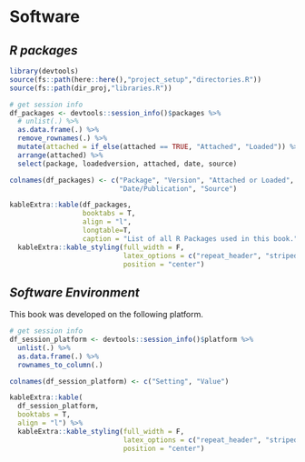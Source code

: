 # Software {#sec-software}


## *R packages*

\renewcommand{\arraystretch}{0.8} <!-- decrease line spacing for the table -->
```r
library(devtools)
source(fs::path(here::here(),"project_setup","directories.R"))
source(fs::path(dir_proj,"libraries.R"))

# get session info
df_packages <- devtools::session_info()$packages %>% 
  # unlist(.) %>% 
  as.data.frame(.) %>% 
  remove_rownames(.) %>% 
  mutate(attached = if_else(attached == TRUE, "Attached", "Loaded")) %>%
  arrange(attached) %>% 
  select(package, loadedversion, attached, date, source)

colnames(df_packages) <- c("Package", "Version", "Attached or Loaded",
                           "Date/Publication", "Source")

kableExtra::kable(df_packages, 
                  booktabs = T, 
                  align = "l", 
                  longtable=T, 
                  caption = "List of all R Packages used in this book.") %>% 
  kableExtra::kable_styling(full_width = F,
                            latex_options = c("repeat_header", "striped"), 
                            position = "center")


```
\renewcommand{\arraystretch}{1} <!-- reset row height/line spacing -->

## *Software Environment* 

This book was developed on the following platform. 

\renewcommand{\arraystretch}{0.8} <!-- decrease line spacing for the table -->
```r

# get session info
df_session_platform <- devtools::session_info()$platform %>% 
  unlist(.) %>% 
  as.data.frame(.) %>% 
  rownames_to_column(.)

colnames(df_session_platform) <- c("Setting", "Value")

kableExtra::kable(
  df_session_platform, 
  booktabs = T, 
  align = "l") %>% 
  kableExtra::kable_styling(full_width = F,
                            latex_options = c("repeat_header", "striped"), 
                            position = "center")
```
\renewcommand{\arraystretch}{1} <!-- reset row height/line spacing -->